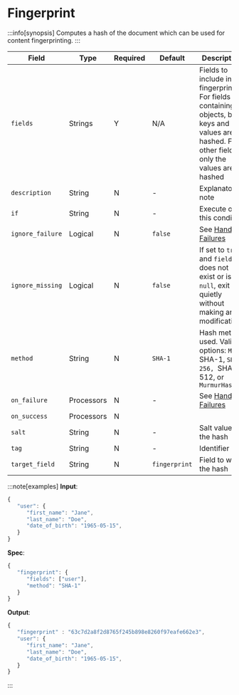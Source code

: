 # Fingerprint

:::info[synopsis]
Computes a hash of the document which can be used for content fingerprinting.
:::

|Field|Type|Required|Default|Description|
|---|---|---|---|---|
|`fields`|Strings|Y|N/A|Fields to include in the fingerprint. For fields containing objects, both keys and values are hashed. For other fields, only the values are hashed|
|`description`|String|N|-|Explanatory note|
|`if`|String|N|-|Execute on this condition|
|`ignore_failure`|Logical|N|`false`|See [Handling Failures](../handling-failures.mdx)|
|`ignore_missing`|Logical|N|`false`|If set to `true` and `field` does not exist or is `null`, exit quietly without making any modifications|
|`method`|String|N|`SHA-1`|Hash method used. Valid options: `MD5, `SHA-1, `SHA-256, `SHA-512, or `MurmurHash3`|
|`on_failure`|Processors|N|-|See [Handling Failures](../handling-failures.mdx)|
|`on_success`|Processors|N|||
|`salt`|String|N|-|Salt value for the hash|
|`tag`|String|N|-|Identifier|
|`target_field`|String|N|`fingerprint`|Field to write the hash|

:::note[examples]
**Input**:

```js
{
   "user": {
      "first_name": "Jane",
      "last_name": "Doe",
      "date_of_birth": "1965-05-15",
   }
}
```

**Spec**:

```js
{
   "fingerprint": {
      "fields": ["user"],
      "method": "SHA-1"
   }
}
```

**Output**:

```js
{
   "fingerprint" : "63c7d2a8f2d8765f245b898e8260f97eafe662e3",
   "user": {
      "first_name": "Jane",
      "last_name": "Doe",
      "date_of_birth": "1965-05-15",
   }
}
```
:::
